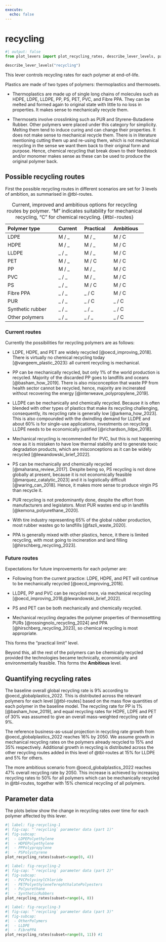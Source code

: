 ```yaml
---
execute:
  echo: false
---
```


# recycling

```python
#| output: false
from plot_levers import plot_recycling_rates, describe_lever_levels, param_units
```

```python
describe_lever_levels("recycling")
```

This lever controls recycling rates for each polymer at end-of-life.

Plastics are made of two types of polymers: thermoplastics and thermosets.

- Thermoplastics are made up of single long chains of molecules such as HDPE, LDPE, LLDPE, PP, PS, PET, PVC, and Fibre PPA. They can be melted and formed again to original state with little to no loss in properties. It makes sense to mechanically recycle them.

- Thermosets involve crosslinking such as PUR and Styrene-Butadiene Rubber. Other polymers were placed under this category for simplicity. Melting them tend to induce curing and can change their properties. It does not make sense to mechanical recycle them. There is in literature mentioning cutting them up and re-using them, which is not mechanical recycling in the sense we want them back to their original form and purpose. Hence, chemical recycling that break down to their feedstock and/or monomer makes sense as these can be used to produce the original polymer back.

## Possible recycling routes

First the possible recycling routes in different scenarios are set for 3 levels of ambition, as summarised in @tbl-routes.

  ---------------------------------------------------------------
  Polymer type            Current    Practical     Ambitious
  ----------------------- ---------- ------------- --------------
  LDPE                    M / _      M / _         M / C         
                                                                 
  HDPE                    M / _      M / _         M / C         

  LLDPE                   _ / _      M / _         M / C         

  PET                     M / _      M / C         M / C         
                                                                 
  PP                      M / _      M / _         M / C         
                                                                 
  PVC                     _ / _      M / _         M / C         
                                                                 
  PS                      _ / _      M / C         M / C         
                                                                 
  Fibre PPA               _ / _      _ / C         M / C         

  PUR                     _ / _      _ / C         _ / C         
                                                                 
  Synthetic rubber        _ / _      _ / _         _ / C         
                                                                 
  Other polymers          _ / _      _ / _         _ / C         
  ---------------------------------------------------------------
  
: Current, improved and ambitious options for recycling routes by polymer.  "M" indicates suitability for mechanical recycling, "C" for chemical recycling. {#tbl-routes}

### Current routes

Currently the possibilities for recycling polymers are as follows:

-   LDPE, HDPE, and PET are widely recycled [@oecd_improving_2018]. There is virtually no chemical recycling today [@vangeem_plastic_2023]: all current recycling is mechanical.

-   PP can be mechanically recycled, but only 1% of the world production is recycled. Majority of the discarded PP goes to landfills and oceans [@basham_how_2019]. There is also misconception that waste PP from health sector cannot be recycled, hence, majority are incinerated without recovering the energy [@interweave_polypropylene_2019].

-   LLDPE can be mechanically and chemically recycled. Because it is often blended with other types of plastics that make its recycling challenging, consequently, its recycling rate is generally low [@arkema_how_2023]. This is also compounded with the dwindling demand for LLDPE and about 60% is for single-use applications, investments on recycling LLDPE needs to be economically justified [@richardson_lldpe_2018].

-   Mechanical recycling is recommended for PVC, but this is not happening now as it is mistaken to have low thermal stability and to generate toxic degradation products, which are misconceptions as it can be widely recycled [@lewandowski_brief_2022].

-   PS can be mechanically and chemically recycled [@maharana_review_2017]. Despite being so, PS recycling is not done globally at present, because it is not economically feasible [@marquez_catalytic_2023] and it is logistically difficult [@waring_can_2018]. Hence, it makes more sense to produce virgin PS than recycle it.

-   PUR recycling is not predominantly done, despite the effort from manufacturers and legislators. Most PUR wastes end up in landfills [@kemona_polyurethane_2020].

-   With tire industry representing 65% of the global rubber production, most rubber wastes go to landfills [@fazli_waste_2020].

-   PPA is generally mixed with other plastics, hence, it there is limited recycling, with most going to incineration and land filling [@hirschberg_recycling_2023].

### Future routes

Expectations for future improvements for each polymer are:

-   Following from the current practice: LDPE, HDPE, and PET will continue to be mechanically recycled [@oecd_improving_2018].

-   LLDPE, PP and PVC can be recycled more, via mechanical recycling [@oecd_improving_2018,@lewandowski_brief_2022].

-   PS and PET can be both mechanically and chemically recycled.

-   Mechanical recycling degrades the polymer properties of thermosettting PURs [@rossingnolo_recycling_2024] and PPA [@hirschberg_recycling_2023], so chemical recycling is most appropriate.

This forms the "practical limit" level.

Beyond this, all the rest of the polymers can be chemically recycled provided the technologies became technically, economically and environmentally feasible.  This forms the **Ambitious** level.

## Quantifying recycling rates

The baseline overall global recycling rate is 9% according to @oecd_globalplastics_2022.  This is distributed across the relevant polymers for each level [@tbl-routes] based on the mass flow quantities of each polymer in the baseline model.  The recycling rate for PP is 1% [@basham_how_2019], and equal recycling rates for HDPE, LDPE and PET of 30% was assumed to give an overall mass-weighted recycling rate of 9%.

The reference business-as-usual projection in recycling rate growth from @oecd_globalplastics_2022 reaches 16% by 2050.  We assume growth in mechanical recycling rates on the polymers already recycled to 15% and 35% respectively.  Additional growth in recycling is distributed across the other recycling routes added in this level of @tbl-routes at 15% for LLDPE and 5% for others.

The more ambitious scenario from @oecd_globalplastics_2022 reaches 47% overall recycling rate by 2050.  This increase is achieved by increasing recycling rates to 50% for all polymers which can be mechanically recycled in @tbl-routes, together with 15% chemical recycling of all polymers.

## Parameter data

The plots below show the change in recycling rates over time for each polymer affected by this lever.

```python
#| label: fig-recycling-1
#| fig-cap: "`recycling` parameter data (part 1)"
#| fig-subcap:
#|  - LDPEPolyethylene
#|  - HDPEPolyethylene
#|  - PPPolypropylene
#|  - PSPolystyrene
plot_recycling_rates(subset=range(0, 4))
```

```python
#| label: fig-recycling-2
#| fig-cap: "`recycling` parameter data (part 2)"
#| fig-subcap:
#|  - PVCPolyvinylChloride
#|  - PETPolyethyleneTerephthalatePolyesters
#|  - Polyurethane
#|  - SyntheticRubbers
plot_recycling_rates(subset=range(4, 8))
```

```python
#| label: fig-recycling-3
#| fig-cap: "`recycling` parameter data (part 3)"
#| fig-subcap:
#|  - OtherPolymers
#|  - LLDPE
#|  - FibrePPA
plot_recycling_rates(subset=range(8, 11)) #1
```
